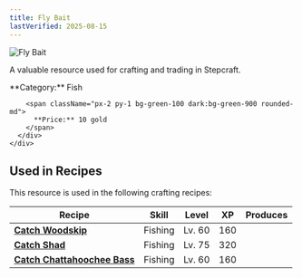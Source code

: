```yaml
---
title: Fly Bait
lastVerified: 2025-08-15
---
```


<div className="flex items-start gap-6 mb-8">
  <div className="flex-shrink-0">
    <img src="/assets/resources/fishing/fly_bait.png" alt="Fly Bait" className="w-24 h-24 border rounded-lg" />
  </div>
  <div className="flex-1">
    <div className="space-y-2">
      <p className="text-lg text-muted-foreground">A valuable resource used for crafting and trading in Stepcraft.</p>
      <div className="flex flex-wrap gap-4 text-sm">
        <span className="px-2 py-1 bg-blue-100 dark:bg-blue-900 rounded-md">
          **Category:** Fish
        </span>
        
        <span className="px-2 py-1 bg-green-100 dark:bg-green-900 rounded-md">
          **Price:** 10 gold
        </span>
      </div>
    </div>
  </div>
</div>



## Used in Recipes

This resource is used in the following crafting recipes:

| Recipe | Skill | Level | XP | Produces |
|--------|-------|-------|----|---------:|
| **[Catch Woodskip](#)** | Fishing | Lv. 60 | 160 |  |
| **[Catch Shad](#)** | Fishing | Lv. 75 | 320 |  |
| **[Catch Chattahoochee Bass](#)** | Fishing | Lv. 60 | 160 |  |
